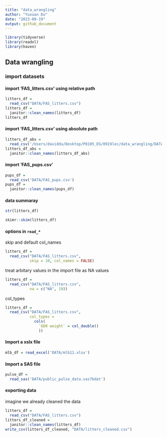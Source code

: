 ```yaml
---
title: "data_wrangling"
author: "Yuxuan Du"
date: "2023-09-19"
output: github_document
---
```

```r
library(tidyverse)
library(readxl)
library(haven)
```
## Data wrangling

### import datasets
#### import 'FAS_litters.csv' using relative path
```r
litters_df = 
  read_csv("DATA/FAS_litters.csv")
litters_df = 
  janitor::clean_names(litters_df)
litters_df
```

#### import 'FAS_litters.csv' using absolute path
```r
litters_df_abs = 
  read_csv('/Users/daviddu/Desktop/P8105_DS/0919lec/data_wrangling/DATA/FAS_litters.csv')
litters_df_abs = 
  janitor::clean_names(litters_df_abs)

```

#### import 'FAS_pups.csv'
```r
pups_df = 
  read_csv('DATA/FAS_pups.csv')
pups_df = 
  janitor::clean_names(pups_df)
```
#### data summaray
```r
str(litters_df)

```
```r
skimr::skim(litters_df)
```

#### options in `read_*`

skip and default col_names
```r
litters_df = 
  read_csv("DATA/FAS_litters.csv",
           skip = 10, col_names = FALSE)
```

treat arbitary values in the import file as NA values
```r
litters_df = 
  read_csv("DATA/FAS_litters.csv", 
           na = c("NA", 19))
```

col_types
```r
litters_df = 
  read_csv("DATA/FAS_litters.csv", 
           col_types = 
             cols(
               `GD0 weight` = col_double()
               ))
```


#### Import a xslx file
```r
mlb_df = read_excel('DATA/mlb11.xlsx')
```


#### Import a SAS file
```r
pulse_df = 
  read_sas('DATA/public_pulse_data.sas7bdat')
```


#### exporting data
imagine we already cleaned the data
```r
litters_df = 
  read_csv("DATA/FAS_litters.csv")
litters_df_cleaned = 
  janitor::clean_names(litters_df)
write_csv(litters_df_cleaned, "DATA/litters_cleaned.csv")
```